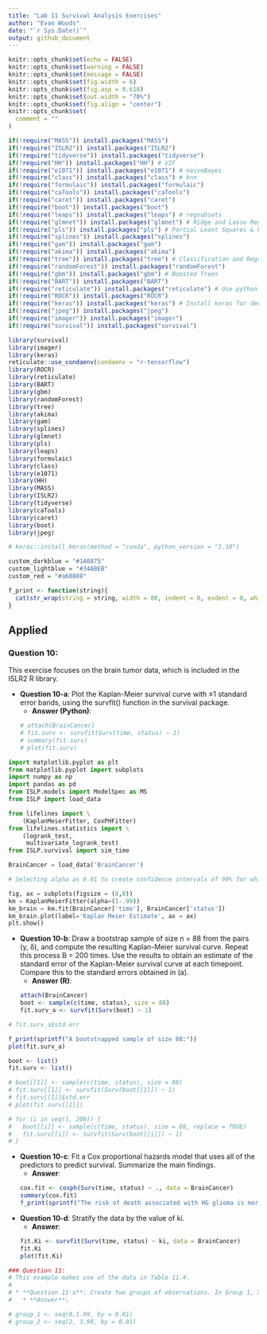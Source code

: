 ```yaml
---
title: "Lab 11 Survival Analysis Exercises"
author: "Evan Woods"
date: "`r Sys.Date()`"
output: github_document
---
```


```r
knitr::opts_chunk$set(echo = FALSE)
knitr::opts_chunk$set(warning = FALSE)
knitr::opts_chunk$set(message = FALSE)
knitr::opts_chunk$set(fig.width = 6)
knitr::opts_chunk$set(fig.asp = 0.618)
knitr::opts_chunk$set(out.width = "70%")
knitr::opts_chunk$set(fig.align = "center")
knitr::opts_chunk$set(
  comment = ""
)
```

```r
if(!require("MASS")) install.packages("MASS")
if(!require("ISLR2")) install.packages("ISLR2")
if(!require("tidyverse")) install.packages("tidyverse")
if(!require("HH")) install.packages("HH") # VIF
if(!require("e1071")) install.packages("e1071") # naiveBayes
if(!require("class")) install.packages("class") # knn
if(!require("formulaic")) install.packages("formulaic")
if(!require("caTools")) install.packages("caTools")
if(!require("caret")) install.packages("caret")
if(!require("boot")) install.packages("boot")
if(!require("leaps")) install.packages("leaps") # regsubsets
if(!require("glmnet")) install.packages("glmnet") # Ridge and Lasso Regression
if(!require("pls")) install.packages("pls") # Partial Least Squares & Principal Component Regression
if(!require("splines")) install.packages("splines")
if(!require("gam")) install.packages("gam")
if(!require("akima")) install.packages("akima")
if(!require("tree")) install.packages("tree") # Classification and Regression Trees
if(!require("randomForest")) install.packages("randomForest")
if(!require("gbm")) install.packages("gbm") # Boosted Trees
if(!require("BART")) install.packages("BART")
if(!require("reticulate")) install.packages("reticulate") # Use python objects in R
if(!require("ROCR")) install.packages("ROCR")
if(!require("keras")) install.packages("keras") # Install keras for deep learning
if(!require("jpeg")) install.packages("jpeg")
if(!require("imager")) install.packages("imager")
if(!require("survival")) install.packages("survival")

library(survival)
library(imager)
library(keras)
reticulate::use_condaenv(condaenv = "r-tensorflow")
library(ROCR)
library(reticulate)
library(BART)
library(gbm)
library(randomForest)
library(tree)
library(akima)
library(gam)
library(splines)
library(glmnet)
library(pls)
library(leaps)
library(formulaic)
library(class)
library(e1071)
library(HH)
library(MASS)
library(ISLR2)
library(tidyverse)
library(caTools)
library(caret)
library(boot)
library(jpeg)
```

```r
# keras::install_keras(method = "conda", python_version = "3.10")
```

```r
custom_darkblue = "#1A0875"
custom_lightblue = "#34ABEB"
custom_red = "#a60808"
```

```r
f_print <- function(string){
  cat(str_wrap(string = string, width = 80, indent = 0, exdent = 0, whitespace_only = TRUE))
}
```

## Applied
### Question 10:
This exercise focuses on the brain tumor data, which is included in the ISLR2 R library.

* **Question 10-a**: Plot the Kaplan-Meier survival curve with ±1 standard error bands, using the survfit() function in the survival package.
  * **Answer (Python)**:
```r
# attach(BrainCancer)
# fit.surv <- survfit(Surv(time, status) ~ 1)
# summary(fit.surv)
# plot(fit.surv)
```

```python
import matplotlib.pyplot as plt
from matplotlib.pyplot import subplots
import numpy as np
import pandas as pd
from ISLP.models import ModelSpec as MS
from ISLP import load_data

from lifelines import \
    (KaplanMeierFitter, CoxPHFitter)
from lifelines.statistics import \
    (logrank_test, 
     multivariate_logrank_test)
from ISLP.survival import sim_time
```

```python
BrainCancer = load_data('BrainCancer')
```

```python
# Selecting alpha as 0.01 to create confidence intervals of 99% for which the standard error of the Kaplan-Meier Survival Curve are closest to 1

fig, ax = subplots(figsize = (8,8))
km = KaplanMeierFitter(alpha=(1-.99))
km_brain = km.fit(BrainCancer['time'], BrainCancer['status'])
km_brain.plot(label='Kaplan Meier Estimate', ax = ax)
plt.show()
```

* **Question 10-b**: Draw a bootstrap sample of size n = 88 from the pairs (y, δ), and compute the resulting Kaplan-Meier survival curve. Repeat this process B = 200 times. Use the results to obtain an estimate of the standard error of the Kaplan-Meier survival curve at each timepoint. Compare this to the standard errors obtained in (a). 
  * **Answer (R)**: 
```r
attach(BrainCancer)
boot <- sample(c(time, status), size = 88)
fit.surv_a <- survfit(Surv(boot) ~ 1)
```

```r
# fit.surv_a$std.err
```

```r
f_print(sprintf("A bootstrapped sample of size 88:"))
plot(fit.surv_a)
```

```r
boot <- list()
fit.surv <- list()
```

```r
# boot[[1]] <- sample(c(time, status), size = 88)
# fit.surv[[1]] <- survfit(Surv(boot[[1]]) ~ 1)
# fit.surv[[1]]$std.err
# plot(fit.surv[[1]])
```

```r
# for (i in seq(1, 200)) {
#   boot[[i]] <- sample(c(time, status), size = 88, replace = TRUE)
#   fit.surv[[i]] <- survfit(Surv(boot[[i]]) ~ 1)
# }
```

* **Question 10-c**: Fit a Cox proportional hazards model that uses all of the predictors to predict survival. Summarize the main findings. 
  * **Answer**:
```r
cox.fit <- coxph(Surv(time, status) ~ ., data = BrainCancer)
summary(cox.fit)
f_print(sprintf("The risk of death associated with HG glioma is more than 8 times the risk of death associated with meningioma. This is a statistically significant difference. Because the Karnofsky index is negative, there a lower risk of death and greater chance of life expectancy with an increased Karnofsky score."))
```

* **Question 10-d**: Stratify the data by the value of ki. 
  * **Answer**:
```r
fit.Ki <- survfit(Surv(time, status) ~ ki, data = BrainCancer)
fit.Ki
plot(fit.Ki)
```


```r
### Question 11:
# This example makes use of the data in Table 11.4.
# 
# * **Question 11-a**: Create two groups of observations. In Group 1, X < 2, whereas in Group 2, X >= 2. Plot the Kaplan-Meier survival curves corresponding to the two groups. Be sure to label the curves so that it is clear which curve corresponds to which group. By eye, does there appear to be a difference between the two groups' survival curves?
#   * **Answer**:

# group_1 <- seq(0,1.99, by = 0.01)
# group_2 <- seq(2, 3.99, by = 0.01)
```




